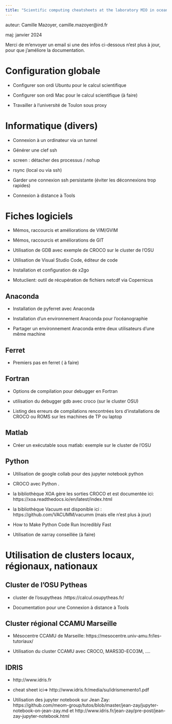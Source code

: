 ```yaml
---
title: "Scientific computing cheatsheets at the laboratory MIO in oceanography"
---
```




auteur: Camille Mazoyer, camille.mazoyer@ird.fr

maj: janvier 2024

Merci de m'envoyer un email si une des infos ci-dessous n'est plus à jour, pour que j'améliore la documentation. 


# Configuration globale  


- Configurer son ordi Ubuntu pour le calcul scientifique

- Configurer son ordi Mac pour le calcul scientifique (à faire)

- Travailler à l'université de Toulon sous proxy


# Informatique (divers)

- Connexion à un ordinateur via un tunnel

- Générer une clef ssh

- screen : détacher des processus / nohup

- rsync (local ou via ssh)

- Garder une connexion ssh persistante (éviter les déconnexions trop rapides)

- Connexion à distance à Tools


# Fiches logiciels 

- Mémos, raccourcis et améliorations de VIM/GVIM

- Mémos, raccourcis et améliorations de GIT

- Utilisation de GDB avec exemple de CROCO sur le cluster de l'OSU

- Utilisation de Visual Studio Code, éditeur de code

- Installation et configuration de x2go

- Motuclient: outil de récupération de fichiers netcdf via Copernicus


## Anaconda

- Installation de pyferret avec Anaconda

- Installation d'un environnement Anaconda pour l'océanographie

- Partager un environnement Anaconda entre deux utilisateurs d'une même machine

## Ferret

-  Premiers pas en ferret ( à faire)

## Fortran

- Options de compilation pour debugger en Fortran

- utilisation du debugger gdb avec croco (sur le cluster OSU)

- Listing des erreurs de compilations rencontrées lors d'installations de CROCO ou ROMS sur les machines de TP ou laptop 


## Matlab

- Créer un exécutable sous matlab: exemple sur le cluster de l'OSU


## Python

- Utilisation de google collab pour des jupyter notebook python

- CROCO avec Python . 

- la bibliothèque XOA gère les sorties CROCO et est documentée ici:   https://xoa.readthedocs.io/en/latest/index.html

- la bibliothèque Vacuum est disponible ici : https://github.com/VACUMM/vacumm (mais elle n'est plus à jour)

- How to Make Python Code Run Incredibly Fast

- Utilisation de xarray conseillée (à faire)


# Utilisation de clusters locaux, régionaux, nationaux

## Cluster de l'OSU Pytheas

- cluster de l'osupytheas :https://calcul.osupytheas.fr/

- Documentation pour une Connexion à distance à Tools

## Cluster régional CCAMU Marseille

- Mésocentre CCAMU de Marseille: https://mesocentre.univ-amu.fr/les-tutoriaux/

- Utilisation du cluster CCAMU avec CROCO, MARS3D-ECO3M, ....

## IDRIS

-  http://www.idris.fr
  
-  cheat sheet ici=>  http://www.idris.fr/media/su/idrismemento1.pdf

- Utilisation des jupyter notebook sur Jean Zay: https://github.com/meom-group/tutos/blob/master/jean-zay/jupyter-notebook-on-jean-zay.md et http://www.idris.fr/jean-zay/pre-post/jean-zay-jupyter-notebook.html









